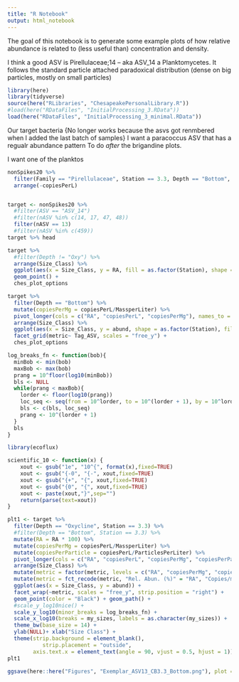 ```yaml
---
title: "R Notebook"
output: html_notebook
---
```


The goal of this notebook is to generate some example plots of how relative abundance
is related to (less useful than) concentration and density.

I think a good ASV is Pirellulaceae;14 -- aka ASV_14 a Planktomycetes. 
It follows the standard particle attached paradoxical distribution (dense on big particles, mostly on small particles)

```r
library(here)
library(tidyverse)
source(here("RLibraries", "ChesapeakePersonalLibrary.R"))
#load(here("RDataFiles", "InitialProcessing_3.RData"))
load(here("RDataFiles", "InitialProcessing_3_minimal.RData"))

```

Our target bacteria
{No longer works because the asvs got renmbered when I added the last batch of samples}
I want a paracoccus ASV that has a regualr abundance pattern
To do *after* the brigandine plots.

I want one of the planktos
```r
nonSpikes20 %>%
  filter(Family == "Pirellulaceae", Station == 3.3, Depth == "Bottom", Size_Class == 5) %>%
  arrange(-copiesPerL)
```


```r
```


```r
target <- nonSpikes20 %>%
  #filter(ASV == "ASV_14")
  #filter(nASV %in% c(14, 17, 47, 48))
  filter(nASV == 13)
  #filter(nASV %in% c(459))
target %>% head
```

```r
target %>%
  #filter(Depth != "Oxy") %>%
  arrange(Size_Class) %>%
  ggplot(aes(x = Size_Class, y = RA, fill = as.factor(Station), shape = as.factor(Station))) + facet_wrap(~Depth, nrow = 2) +
  geom_point() +
  ches_plot_options
```
```r
target %>%
  filter(Depth == "Bottom") %>%
  mutate(copiesPerMg = copiesPerL/MassperLiter) %>%
  pivot_longer(cols = c("RA", "copiesPerL", "copiesPerMg"), names_to = "metric", values_to = "abund") %>%
  arrange(Size_Class) %>%
  ggplot(aes(x = Size_Class, y = abund, shape = as.factor(Station), fill = as.factor(Station))) + 
  facet_grid(metric~ Tag_ASV, scales = "free_y") +
  ches_plot_options
```

```r


log_breaks_fn <- function(bob){
  minBob <- min(bob)
  maxBob <- max(bob)
  prang = 10^floor(log10(minBob))
  bls <- NULL
  while(prang < maxBob){
    lorder <- floor(log10(prang))
    loc_seq <- seq(from = 10^lorder, to = 10^(lorder + 1), by = 10^lorder)
    bls <- c(bls, loc_seq)
    prang <- 10^(lorder + 1)
  }
  bls
}
```


```r
library(ecoflux)
```

```r
scientific_10 <- function(x) {
    xout <- gsub("1e", "10^{", format(x),fixed=TRUE)
    xout <- gsub("{-0", "{-", xout,fixed=TRUE)
    xout <- gsub("{+", "{", xout,fixed=TRUE)
    xout <- gsub("{0", "{", xout,fixed=TRUE)
    xout <- paste(xout,"}",sep="")
    return(parse(text=xout))
}
```

```r
plt1 <- target %>%
  filter(Depth == "Oxycline", Station == 3.3) %>%
  #filter(Depth == "Bottom", Station == 3.3) %>%
  mutate(RA = RA * 100) %>%
  mutate(copiesPerMg = copiesPerL/MassperLiter) %>%
  mutate(copiesPerParticle = copiesPerL/ParticlesPerLiter) %>%
  pivot_longer(cols = c("RA", "copiesPerL", "copiesPerMg", "copiesPerParticle"), names_to = "metric", values_to = "abund") %>%
  arrange(Size_Class) %>%
  mutate(metric = factor(metric, levels = c("RA", "copiesPerMg", "copiesPerL", "copiesPerParticle"))) %>%
  mutate(metric = fct_recode(metric, "Rel. Abun. (%)" = "RA", "Copies/mg" = "copiesPerMg", "Copies/L" = "copiesPerL", "Copies/Particle"= "copiesPerParticle")) %>%
  ggplot(aes(x = Size_Class, y = abund)) + 
  facet_wrap(~metric, scales = "free_y", strip.position = "right") +
  geom_point(color = "Black") + geom_path() +
  #scale_y_log10nice() +
  scale_y_log10(minor_breaks = log_breaks_fn) +
  scale_x_log10(breaks = my_sizes, labels = as.character(my_sizes)) +
  theme_bw(base_size = 14) +
  ylab(NULL)+ xlab("Size Class") + 
  theme(strip.background = element_blank(),
           strip.placement = "outside",
        axis.text.x = element_text(angle = 90, vjust = 0.5, hjust = 1))
plt1
```
```r
ggsave(here::here("Figures", "Exemplar_ASV13_CB3.3_Bottom.png"), plot = plt1, height = 3, width = 5)
```




